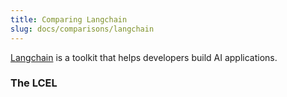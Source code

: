 ```yaml
---
title: Comparing Langchain
slug: docs/comparisons/langchain
---
```



[Langchain](https://langchain.com) is a toolkit that helps developers build AI applications.

### The LCEL

